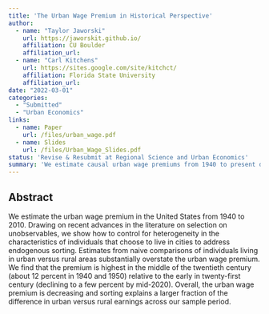 ```yaml
---
title: 'The Urban Wage Premium in Historical Perspective'
author:
  - name: "Taylor Jaworski"
    url: https://jaworskit.github.io/
    affiliation: CU Boulder
    affiliation_url: 
  - name: "Carl Kitchens"
    url: https://sites.google.com/site/kitchct/
    affiliation: Florida State University
    affiliation_url: 
date: "2022-03-01"
categories:
  - "Submitted"
  - "Urban Economics"
links:
  - name: Paper
    url: /files/urban_wage.pdf
  - name: Slides
    url: /files/Urban_Wage_Slides.pdf
status: 'Revise & Resubmit at Regional Science and Urban Economics'
summary: 'We estimate causal urban wage premiums from 1940 to present day.'
---
```



## Abstract

We estimate the urban wage premium in the United States from 1940 to 2010. Drawing on recent advances in the literature on selection on unobservables, we show how to control for heterogeneity in the characteristics of individuals that choose to live in cities to address endogenous sorting. Estimates from naive comparisons of individuals living in urban versus rural areas substantially overstate the urban wage premium. We find that the premium is highest in the middle of the twentieth century (about 12 percent in 1940 and 1950) relative to the early in twenty-first century (declining to a few percent by mid-2020). Overall, the urban wage premium is decreasing and sorting explains a larger fraction of the difference in urban versus rural earnings across our sample period.




